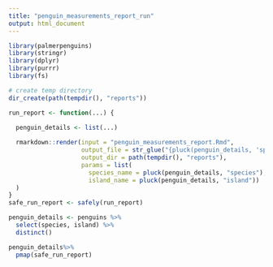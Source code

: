 ```yaml
---
title: "penguin_measurements_report_run"
output: html_document
---
```


```r
library(palmerpenguins)
library(stringr)
library(dplyr)
library(purrr)
library(fs)
```

```r
# create temp directory
dir_create(path(tempdir(), "reports"))
```

```r
run_report <- function(...) {

  penguin_details <- list(...)
  
  rmarkdown::render(input = "penguin_measurements_report.Rmd",
                    output_file = str_glue("{pluck(penguin_details, 'species')}_{pluck(penguin_details, 'island')}.html"),
                    output_dir = path(tempdir(), "reports"),
                    params = list(
                      species_name = pluck(penguin_details, "species"),
                      island_name = pluck(penguin_details, "island"))
  )
}
safe_run_report <- safely(run_report)
```

```r
penguin_details <- penguins %>% 
  select(species, island) %>% 
  distinct() 

penguin_details%>% 
  pmap(safe_run_report)
```


